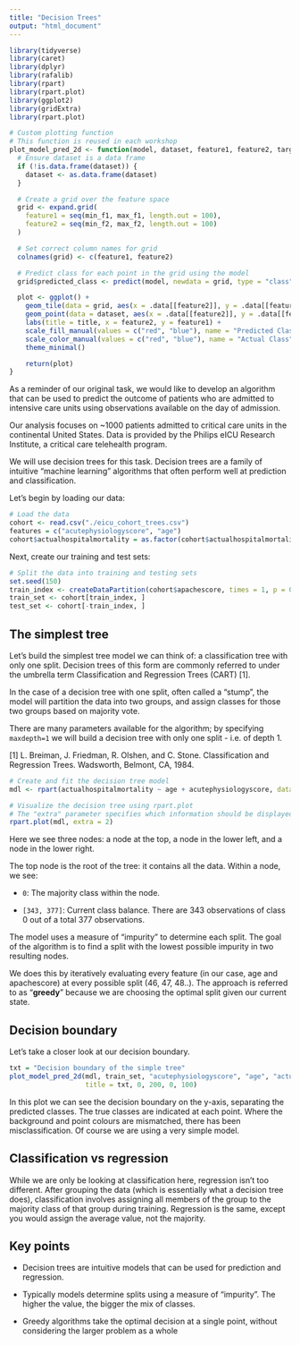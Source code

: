 ```yaml
---
title: "Decision Trees"
output: "html_document"
---
```


```r
library(tidyverse)
library(caret)
library(dplyr)
library(rafalib)
library(rpart)
library(rpart.plot)
library(ggplot2)
library(gridExtra)
library(rpart.plot)
```

```r
# Custom plotting function
# This function is reused in each workshop
plot_model_pred_2d <- function(model, dataset, feature1, feature2, target, title, min_f1, max_f1, min_f2, max_f2) {
  # Ensure dataset is a data frame
  if (!is.data.frame(dataset)) {
    dataset <- as.data.frame(dataset)
  }

  # Create a grid over the feature space
  grid <- expand.grid(
    feature1 = seq(min_f1, max_f1, length.out = 100),
    feature2 = seq(min_f2, max_f2, length.out = 100)
  )

  # Set correct column names for grid
  colnames(grid) <- c(feature1, feature2)

  # Predict class for each point in the grid using the model
  grid$predicted_class <- predict(model, newdata = grid, type = "class")

  plot <- ggplot() +
    geom_tile(data = grid, aes(x = .data[[feature2]], y = .data[[feature1]], fill = .data$predicted_class), alpha = 0.3) +
    geom_point(data = dataset, aes(x = .data[[feature2]], y = .data[[feature1]], color = .data[[target]]), size = 2) +
    labs(title = title, x = feature2, y = feature1) +
    scale_fill_manual(values = c("red", "blue"), name = "Predicted Class") +
    scale_color_manual(values = c("red", "blue"), name = "Actual Class") +
    theme_minimal()

    return(plot)
}
```

As a reminder of our original task, we would like to develop an algorithm that can be used to predict the outcome of patients who are admitted to intensive care units using observations available on the day of admission.

Our analysis focuses on ~1000 patients admitted to critical care units in the continental United States. Data is provided by the Philips eICU Research Institute, a critical care telehealth program.

We will use decision trees for this task. Decision trees are a family of intuitive “machine learning” algorithms that often perform well at prediction and classification.

Let's begin by loading our data:

```r
# Load the data
cohort <- read.csv("./eicu_cohort_trees.csv")
features = c("acutephysiologyscore", "age")
cohort$actualhospitalmortality = as.factor(cohort$actualhospitalmortality)
```

Next, create our training and test sets:

```r
# Split the data into training and testing sets
set.seed(150)
train_index <- createDataPartition(cohort$apachescore, times = 1, p = 0.7, list = FALSE)
train_set <- cohort[train_index, ]
test_set <- cohort[-train_index, ]
```

## The simplest tree

Let's build the simplest tree model we can think of: a classification tree with only one split. Decision trees of this form are commonly referred to under the umbrella term Classification and Regression Trees (CART) [1].

In the case of a decision tree with one split, often called a "stump", the model will partition the data into two groups, and assign classes for those two groups based on majority vote.

There are many parameters available for the algorithm; by specifying `maxdepth=1` we will build a decision tree with only one split - i.e. of depth 1.

[1] L. Breiman, J. Friedman, R. Olshen, and C. Stone. Classification and Regression Trees. Wadsworth, Belmont, CA, 1984.

```r
# Create and fit the decision tree model
mdl <- rpart(actualhospitalmortality ~ age + acutephysiologyscore, data = train_set, method = "class", control = rpart.control(maxdepth = 1))

# Visualize the decision tree using rpart.plot
# The "extra" parameter specifies which information should be displayed
rpart.plot(mdl, extra = 2)
```

Here we see three nodes: a node at the top, a node in the lower left, and a node in the lower right.

The top node is the root of the tree: it contains all the data. Within a node, we see:

- `0`: The majority class within the node.  

- `[343, 377]`: Current class balance. There are 343 observations of class 0 out of a total 377 observations.

The model uses a measure of "impurity" to determine each split. The goal of the algorithm is to find a split with the lowest possible impurity in two resulting nodes. 

We does this by iteratively evaluating every feature (in our case, age and apachescore) at every possible split (46, 47, 48..). The approach is referred to as "**greedy**" because we are choosing the optimal split given our current state. 

## Decision boundary

Let's take a closer look at our decision boundary.

```r
txt = "Decision boundary of the simple tree"
plot_model_pred_2d(mdl, train_set, "acutephysiologyscore", "age", "actualhospitalmortality",
                   title = txt, 0, 200, 0, 100)
```

In this plot we can see the decision boundary on the y-axis, separating the predicted classes. The true classes are indicated at each point. Where the background and point colours are mismatched, there has been misclassification. Of course we are using a very simple model.

## Classification vs regression

While we are only be looking at classification here, regression isn't too different. After grouping the data (which is essentially what a decision tree does), classification involves assigning all members of the group to the majority class of that group during training. Regression is the same, except you would assign the average value, not the majority.

## Key points

- Decision trees are intuitive models that can be used for prediction and regression.

- Typically models determine splits using a measure of "impurity". The higher the value, the bigger the mix of classes.

- Greedy algorithms take the optimal decision at a single point, without considering the larger problem as a whole
